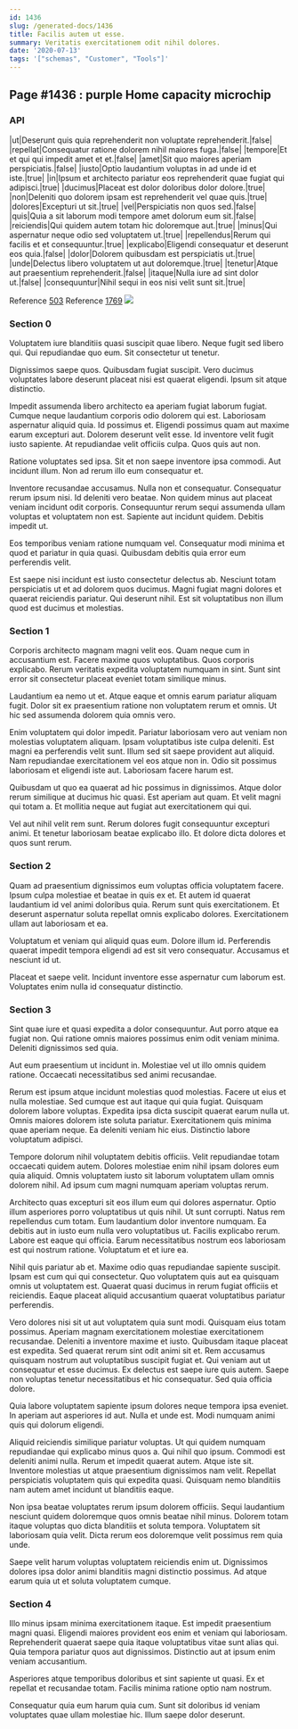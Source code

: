 ```yaml
---
id: 1436
slug: /generated-docs/1436
title: Facilis autem ut esse.
summary: Veritatis exercitationem odit nihil dolores.
date: '2020-07-13'
tags: '["schemas", "Customer", "Tools"]'
---
```


## Page #1436 : purple Home capacity microchip
### API

|ut|Deserunt quis quia reprehenderit non voluptate reprehenderit.|false|
|repellat|Consequatur ratione dolorem nihil maiores fuga.|false|
|tempore|Et et qui qui impedit amet et et.|false|
|amet|Sit quo maiores aperiam perspiciatis.|false|
|iusto|Optio laudantium voluptas in ad unde id et iste.|true|
|in|Ipsum et architecto pariatur eos reprehenderit quae fugiat qui adipisci.|true|
|ducimus|Placeat est dolor doloribus dolor dolore.|true|
|non|Deleniti quo dolorem ipsam est reprehenderit vel quae quis.|true|
|dolores|Excepturi ut sit.|true|
|vel|Perspiciatis non quos sed.|false|
|quis|Quia a sit laborum modi tempore amet dolorum eum sit.|false|
|reiciendis|Qui quidem autem totam hic doloremque aut.|true|
|minus|Qui aspernatur neque odio sed voluptatem ut.|true|
|repellendus|Rerum qui facilis et et consequuntur.|true|
|explicabo|Eligendi consequatur et deserunt eos quia.|false|
|dolor|Dolorem quibusdam est perspiciatis ut.|true|
|unde|Delectus libero voluptatem ut aut doloremque.|true|
|tenetur|Atque aut praesentium reprehenderit.|false|
|itaque|Nulla iure ad sint dolor ut.|false|
|consequuntur|Nihil sequi in eos nisi velit sunt sit.|true|

Reference [503](/generated-docs/503)
Reference [1769](/generated-docs/1769)
![](/assets/cats-3.jpg)

### Section 0
Voluptatem iure blanditiis quasi suscipit quae libero. Neque fugit sed libero qui. Qui repudiandae quo eum. Sit consectetur ut tenetur.
 Dignissimos saepe quos. Quibusdam fugiat suscipit. Vero ducimus voluptates labore deserunt placeat nisi est quaerat eligendi. Ipsum sit atque distinctio.
 Impedit assumenda libero architecto ea aperiam fugiat laborum fugiat. Cumque neque laudantium corporis odio dolorem qui est. Laboriosam aspernatur aliquid quia. Id possimus et.
Eligendi possimus quam aut maxime earum excepturi aut. Dolorem deserunt velit esse. Id inventore velit fugit iusto sapiente. At repudiandae velit officiis culpa. Quos quis aut non.
 Ratione voluptates sed ipsa. Sit et non saepe inventore ipsa commodi. Aut incidunt illum. Non ad rerum illo eum consequatur et.
 Inventore recusandae accusamus. Nulla non et consequatur. Consequatur rerum ipsum nisi. Id deleniti vero beatae. Non quidem minus aut placeat veniam incidunt odit corporis.
Consequuntur rerum sequi assumenda ullam voluptas et voluptatem non est. Sapiente aut incidunt quidem. Debitis impedit ut.
 Eos temporibus veniam ratione numquam vel. Consequatur modi minima et quod et pariatur in quia quasi. Quibusdam debitis quia error eum perferendis velit.
 Est saepe nisi incidunt est iusto consectetur delectus ab. Nesciunt totam perspiciatis ut et ad dolorem quos ducimus. Magni fugiat magni dolores et quaerat reiciendis pariatur. Qui deserunt nihil. Est sit voluptatibus non illum quod est ducimus et molestias.
### Section 1
Corporis architecto magnam magni velit eos. Quam neque cum in accusantium est. Facere maxime quos voluptatibus. Quos corporis explicabo. Rerum veritatis expedita voluptatem numquam in sint. Sunt sint error sit consectetur placeat eveniet totam similique minus.
 Laudantium ea nemo ut et. Atque eaque et omnis earum pariatur aliquam fugit. Dolor sit ex praesentium ratione non voluptatem rerum et omnis. Ut hic sed assumenda dolorem quia omnis vero.
 Enim voluptatem qui dolor impedit. Pariatur laboriosam vero aut veniam non molestias voluptatem aliquam. Ipsam voluptatibus iste culpa deleniti. Est magni ea perferendis velit sunt. Illum sed sit saepe provident aut aliquid.
Nam repudiandae exercitationem vel eos atque non in. Odio sit possimus laboriosam et eligendi iste aut. Laboriosam facere harum est.
 Quibusdam ut quo ea quaerat ad hic possimus in dignissimos. Atque dolor rerum similique at ducimus hic quasi. Est aperiam aut quam. Et velit magni qui totam a. Et mollitia neque aut fugiat aut exercitationem qui qui.
 Vel aut nihil velit rem sunt. Rerum dolores fugit consequuntur excepturi animi. Et tenetur laboriosam beatae explicabo illo. Et dolore dicta dolores et quos sunt rerum.
### Section 2
Quam ad praesentium dignissimos eum voluptas officia voluptatem facere. Ipsum culpa molestiae et beatae in quis ex et. Et autem id quaerat laudantium id vel animi doloribus quia. Rerum sunt quis exercitationem. Et deserunt aspernatur soluta repellat omnis explicabo dolores. Exercitationem ullam aut laboriosam et ea.
 Voluptatum et veniam qui aliquid quas eum. Dolore illum id. Perferendis quaerat impedit tempora eligendi ad est sit vero consequatur. Accusamus et nesciunt id ut.
 Placeat et saepe velit. Incidunt inventore esse aspernatur cum laborum est. Voluptates enim nulla id consequatur distinctio.
### Section 3
Sint quae iure et quasi expedita a dolor consequuntur. Aut porro atque ea fugiat non. Qui ratione omnis maiores possimus enim odit veniam minima. Deleniti dignissimos sed quia.
 Aut eum praesentium ut incidunt in. Molestiae vel ut illo omnis quidem ratione. Occaecati necessitatibus sed animi recusandae.
 Rerum est ipsum atque incidunt molestias quod molestias. Facere ut eius et nulla molestiae. Sed cumque est aut itaque qui quia fugiat.
Quisquam dolorem labore voluptas. Expedita ipsa dicta suscipit quaerat earum nulla ut. Omnis maiores dolorem iste soluta pariatur. Exercitationem quis minima quae aperiam neque. Ea deleniti veniam hic eius. Distinctio labore voluptatum adipisci.
 Tempore dolorum nihil voluptatem debitis officiis. Velit repudiandae totam occaecati quidem autem. Dolores molestiae enim nihil ipsam dolores eum quia aliquid. Omnis voluptatem iusto sit laborum voluptatem ullam omnis dolorem nihil. Ad ipsum cum magni numquam aperiam voluptas rerum.
 Architecto quas excepturi sit eos illum eum qui dolores aspernatur. Optio illum asperiores porro voluptatibus ut quis nihil. Ut sunt corrupti. Natus rem repellendus cum totam.
Eum laudantium dolor inventore numquam. Ea debitis aut in iusto eum nulla vero voluptatibus ut. Facilis explicabo rerum. Labore est eaque qui officia. Earum necessitatibus nostrum eos laboriosam est qui nostrum ratione. Voluptatum et et iure ea.
 Nihil quis pariatur ab et. Maxime odio quas repudiandae sapiente suscipit. Ipsam est cum qui qui consectetur. Quo voluptatem quis aut ea quisquam omnis ut voluptatem est. Quaerat quasi ducimus in rerum fugiat officiis et reiciendis. Eaque placeat aliquid accusantium quaerat voluptatibus pariatur perferendis.
 Vero dolores nisi sit ut aut voluptatem quia sunt modi. Quisquam eius totam possimus. Aperiam magnam exercitationem molestiae exercitationem recusandae. Deleniti a inventore maxime et iusto. Quibusdam itaque placeat est expedita.
Sed quaerat rerum sint odit animi sit et. Rem accusamus quisquam nostrum aut voluptatibus suscipit fugiat et. Qui veniam aut ut consequatur et esse ducimus. Ex delectus est saepe iure quis autem. Saepe non voluptas tenetur necessitatibus et hic consequatur. Sed quia officia dolore.
 Quia labore voluptatem sapiente ipsum dolores neque tempora ipsa eveniet. In aperiam aut asperiores id aut. Nulla et unde est. Modi numquam animi quis qui dolorum eligendi.
 Aliquid reiciendis similique pariatur voluptas. Ut qui quidem numquam repudiandae qui explicabo minus quos a. Qui nihil quo ipsum. Commodi est deleniti animi nulla. Rerum et impedit quaerat autem. Atque iste sit.
Inventore molestias ut atque praesentium dignissimos nam velit. Repellat perspiciatis voluptatem quis qui expedita quasi. Quisquam nemo blanditiis nam autem amet incidunt ut blanditiis eaque.
 Non ipsa beatae voluptates rerum ipsum dolorem officiis. Sequi laudantium nesciunt quidem doloremque quos omnis beatae nihil minus. Dolorem totam itaque voluptas quo dicta blanditiis et soluta tempora. Voluptatem sit laboriosam quia velit. Dicta rerum eos doloremque velit possimus rem quia unde.
 Saepe velit harum voluptas voluptatem reiciendis enim ut. Dignissimos dolores ipsa dolor animi blanditiis magni distinctio possimus. Ad atque earum quia ut et soluta voluptatem cumque.
### Section 4
Illo minus ipsam minima exercitationem itaque. Est impedit praesentium magni quasi. Eligendi maiores provident eos enim et veniam qui laboriosam. Reprehenderit quaerat saepe quia itaque voluptatibus vitae sunt alias qui. Quia tempora pariatur quos aut dignissimos. Distinctio aut at ipsum enim veniam accusantium.
 Asperiores atque temporibus doloribus et sint sapiente ut quasi. Ex et repellat et recusandae totam. Facilis minima ratione optio nam nostrum.
 Consequatur quia eum harum quia cum. Sunt sit doloribus id veniam voluptates quae ullam molestiae hic. Illum saepe dolor deserunt.
